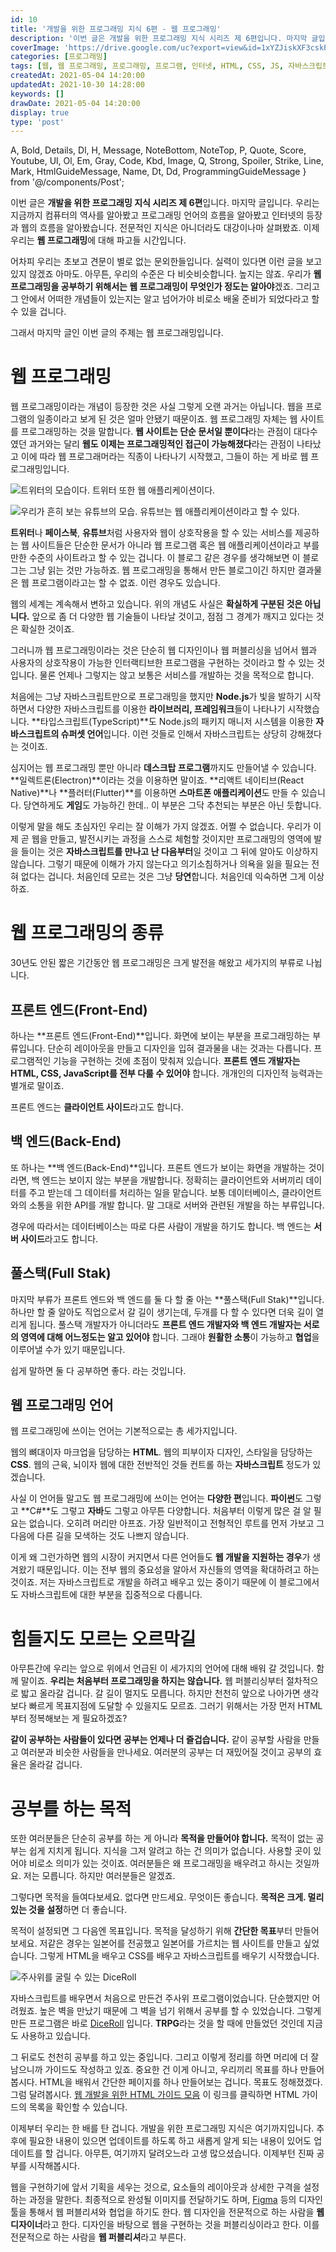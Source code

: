 ```yaml
---
id: 10
title: '개발을 위한 프로그래밍 지식 6편 - 웹 프로그래밍'
description: '이번 글은 개발을 위한 프로그래밍 지식 시리즈 제 6편입니다. 마지막 글입니다. 우리는 지금까지 컴퓨터의 역사를 알아봤고 프로그래밍 언어의 흐름을 알아봤고 인터넷의 등장과 웹의 흐름을 알아봤습니다. 전문적인 지식은 아니더라도 대강이나마 살펴봤죠. 이제 우리는 웹 프로그래밍에 대해 파고들 시간입니다. 어차피 우리는 초보고 견문이 별로 없는 문외한들입니다. 실력이 있다면 이런 글을 보고 있지 않겠죠 아마도. 아무튼, 우리의 수준은 다 비슷비슷합니다. 높지는 않죠. 우리가 웹 프로그래밍을 공부하기 위해서는 웹 프로그래밍이 무엇인가 정도는 알아야겠죠. 그리고 그 안에서 어떠한 개념들이 있는지는 알고 넘어가야 비로소 배울 준비가 되었다라고 할 수 있을 겁니다.'
coverImage: 'https://drive.google.com/uc?export=view&id=1xYZJiskXF3cskP0V6ld8J-ht0WgWRN9i'
categories: [프로그래밍]
tags: [웹, 웹 프로그래밍, 프로그래밍, 프로그램, 인터넷, HTML, CSS, JS, 자바스크립트, 프론트 엔드, 백 엔드, 풀스택]
createdAt: 2021-05-04 14:20:00
updatedAt: 2021-10-30 14:28:00
keywords: []
drawDate: 2021-05-04 14:20:00
display: true
type: 'post'
---
```


  A, Bold, Details, Dl, H, Message, NoteBottom, NoteTop, P,
  Quote, Score, Youtube, Ul, Ol, Em, Gray, Code, Kbd, Image,
  Q, Strong, Spoiler, Strike, Line, Mark, HtmlGuideMessage, Name,
  Dt, Dd, ProgrammingGuideMessage
} from '@/components/Post';

<ProgrammingGuideMessage />

이번 글은 **개발을 위한 프로그래밍 지식 시리즈 제 6편**입니다. 마지막 글입니다. 우리는 지금까지 컴퓨터의 역사를 알아봤고 프로그래밍 언어의 흐름을 알아봤고 인터넷의 등장과 웹의 흐름을 알아봤습니다. 전문적인 지식은 아니더라도 대강이나마 살펴봤죠. 이제 우리는 **웹 프로그래밍**에 대해 파고들 시간입니다.

어차피 우리는 초보고 견문이 별로 없는 문외한들입니다. 실력이 있다면 이런 글을 보고 있지 않겠죠 아마도. 아무튼, 우리의 수준은 다 비슷비슷합니다. 높지는 않죠. 우리가 **웹 프로그래밍을 공부하기 위해서는 웹 프로그래밍이 무엇인가 정도는 알아야**겠죠. 그리고 그 안에서 어떠한 개념들이 있는지는 알고 넘어가야 비로소 배울 준비가 되었다라고 할 수 있을 겁니다.

그래서 마지막 글인 이번 글의 주제는 웹 프로그래밍입니다.

# 웹 프로그래밍
웹 프로그래밍이라는 개념이 등장한 것은 사실 그렇게 오랜 과거는 아닙니다. 웹을 프로그램의 일종이라고 보게 된 것은 얼마 안됐기 때문이죠. 웹 프로그래밍 자체는 웹 사이트를 프로그래밍하는 것을 말합니다. **웹 사이트는 단순 문서일 뿐이다**라는 관점이 대다수였던 과거와는 달리 **웹도 이제는 프로그래밍적인 접근이 가능해졌다**라는 관점이 나타났고 이에 따라 웹 프로그래머라는 직종이 나타나기 시작했고, 그들이 하는 게 바로 웹 프로그래밍입니다.

![트위터의 모습이다. 트위터 또한 웹 애플리케이션이다.](https://drive.google.com/uc?export=view&id=113f5jyD_d2shNlBjzS_5ZcsW388eLuvJ)

![우리가 흔히 보는 유튜브의 모습. 유튜브는 웹 애플리케이션이라고 할 수 있다.](https://drive.google.com/uc?export=view&id=13XmNoV7fwl2MIhU5-44NAnURGosp-8Nk)

**트위터**나 **페이스북**, **유튜브**처럼 사용자와 웹이 상호작용을 할 수 있는 서비스를 제공하는 웹 사이트들은 단순한 문서가 아니라 웹 프로그램 혹은 웹 애플리케이션이라고 부를 만한 수준의 사이트라고 할 수 있는 겁니다. 이 블로그 같은 경우를 생각해보면 이 블로그는 그냥 읽는 것만 가능하죠. 웹 프로그래밍을 통해서 만든 블로그이긴 하지만 결과물은 웹 프로그램이라고는 할 수 없죠. 이런 경우도 있습니다.

웹의 세계는 계속해서 변하고 있습니다. 위의 개념도 사실은 **확실하게 구분된 것은 아닙니다.** 앞으로 좀 더 다양한 웹 기술들이 나타날 것이고, 점점 그 경계가 깨지고 있다는 것은 확실한 것이죠.

<P>그러니까 웹 프로그래밍이라는 것은 단순히 웹 디자인<NoteTop number='1' />이나 웹 퍼블리싱<NoteTop number='2' />을 넘어서 웹과 사용자의 상호작용이 가능한 인터랙티브한 프로그램을 구현하는 것이라고 할 수 있는 것입니다. 물론 언제나 그렇지는 않고 보통은 서비스를 개발하는 것을 목적으로 합니다.</P>

처음에는 그냥 자바스크립트만으로 프로그래밍을 했지만 **Node.js**가 빛을 발하기 시작하면서 다양한 자바스크립트를 이용한 **라이브러리, 프레임워크**들이 나타나기 시작했습니다. **타입스크립트(TypeScript)**도 Node.js의 패키지 매니저 시스템을 이용한 **자바스크립트의 슈퍼셋 언어**입니다. 이런 것들로 인해서 자바스크립트는 상당히 강해졌다는 것이죠.

심지어는 웹 프로그래밍 뿐만 아니라 **데스크탑 프로그램**까지도 만들어낼 수 있습니다. **일렉트론(Electron)**이라는 것을 이용하면 말이죠. **리액트 네이티브(React Native)**나 **플러터(Flutter)**를 이용하면 **스마트폰 애플리케이션**도 만들 수 있습니다. 당연하게도 **게임**도 가능하긴 한데.. 이 부분은 그닥 추천되는 부분은 아닌 듯합니다.

이렇게 말을 해도 초심자인 우리는 잘 이해가 가지 않겠죠. 어쩔 수 없습니다. 우리가 이제 곧 웹을 만들고, 발전시키는 과정을 스스로 체험할 것이지만 프로그래밍의 영역에 발을 들이는 것은 **자바스크립트를 만나고 난 다음부터**일 것이고 그 뒤에 알아도 이상하지 않습니다. 그렇기 때문에 이해가 가지 않는다고 의기소침하거나 의욕을 잃을 필요는 전혀 없다는 겁니다. 처음인데 모르는 것은 그냥 **당연**합니다. 처음인데 익숙하면 그게 이상하죠.

# 웹 프로그래밍의 종류
30년도 안된 짧은 기간동안 웹 프로그래밍은 크게 발전을 해왔고 세가지의 부류로 나뉩니다.

## 프론트 엔드(Front-End)
하나는 **프론트 엔드(Front-End)**입니다. 화면에 보이는 부분을 프로그래밍하는 부류입니다. 단순히 레이아웃을 만들고 디자인을 입혀 결과물을 내는 것과는 다릅니다. 프로그램적인 기능을 구현하는 것에 초점이 맞춰져 있습니다. **프론트 엔드 개발자는 HTML, CSS, JavaScript를 전부 다룰 수 있어야** 합니다. 개개인의 디자인적 능력과는 별개로 말이죠.

프론트 엔드는 **클라이언트 사이드**라고도 합니다.

## 백 엔드(Back-End)
또 하나는 **백 엔드(Back-End)**입니다. 프론트 엔드가 보이는 화면을 개발하는 것이라면, 백 엔드는 보이지 않는 부분을 개발합니다. 정확히는 클라이언트와 서버끼리 데이터를 주고 받는데 그 데이터를 처리하는 일을 맡습니다. 보통 데이터베이스, 클라이언트와의 소통을 위한 API를 개발 합니다. 말 그대로 서버와 관련된 개발을 하는 부류입니다.

경우에 따라서는 데이터베이스는 따로 다른 사람이 개발을 하기도 합니다. 백 엔드는 **서버 사이드**라고도 합니다.

## 풀스택(Full Stak)
마지막 부류가 프론트 엔드와 백 엔드를 둘 다 할 줄 아는 **풀스택(Full Stak)**입니다. 하나만 할 줄 알아도 직업으로서 갈 길이 생기는데, 두개를 다 할 수 있다면 더욱 길이 열리게 됩니다. 풀스택 개발자가 아니더라도 **프론트 엔드 개발자와 백 엔드 개발자는 서로의 영역에 대해 어느정도는 알고 있어야** 합니다. 그래야 **원활한 소통**이 가능하고 **협업**을 이루어낼 수가 있기 때문입니다.

쉽게 말하면 둘 다 공부하면 좋다. 라는 것입니다.

## 웹 프로그래밍 언어
웹 프로그래밍에 쓰이는 언어는 기본적으로는 총 세가지입니다.

웹의 뼈대이자 마크업을 담당하는 **HTML**. 웹의 피부이자 디자인, 스타일을 담당하는 **CSS**. 웹의 근육, 뇌이자 웹에 대한 전반적인 것들 컨트롤 하는 **자바스크립트** 정도가 있겠습니다.

사실 이 언어들 말고도 웹 프로그래밍에 쓰이는 언어는 **다양한 편**입니다. **파이썬**도 그렇고 **C#**도 그렇고 **자바**도 그렇고 아무튼 다양합니다. 처음부터 이렇게 많은 걸 알 필요는 없습니다. 오히려 머리만 아프죠. 가장 일반적이고 전형적인 루트를 먼저 가보고 그 다음에 다른 길을 모색하는 것도 나쁘지 않습니다.

이게 왜 그런가하면 웹의 시장이 커지면서 다른 언어들도 **웹 개발을 지원하는 경우**가 생겨왔기 때문입니다. 이는 전부 웹의 중요성을 알아서 자신들의 영역을 확대하려고 하는 것이죠. 저는 자바스크립트로 개발을 하려고 배우고 있는 중이기 때문에 이 블로그에서도 자바스크립트에 대한 부분을 집중적으로 다룹니다.

# 힘들지도 모르는 오르막길
아무튼간에 우리는 앞으로 위에서 언급된 이 세가지의 언어에 대해 배워 갈 것입니다. 함께 말이죠. **우리는 처음부터 프로그래밍을 하지는 않습니다.** 웹 퍼블리싱부터 절차적으로 밟고 올라갈 겁니다. 갈 길이 멀지도 모릅니다. 하지만 천천히 앞으로 나아가면 생각보다 빠르게 목표지점에 도달할 수 있을지도 모르죠. 그러기 위해서는 가장 먼저 HTML부터 정복해보는 게 필요하겠죠?

**같이 공부하는 사람들이 있다면 공부는 언제나 더 즐겁습니다.** 같이 공부할 사람을 만들고 여러분과 비슷한 사람들을 만나세요. 여러분의 공부는 더 재밌어질 것이고 공부의 효율은 올라갈 겁니다.

# 공부를 하는 목적
또한 여러분들은 단순히 공부를 하는 게 아니라 **목적을 만들어야 합니다.** 목적이 없는 공부는 쉽게 지치게 됩니다. 지식을 그저 알려고 하는 건 의미가 없습니다. 사용할 곳이 있어야 비로소 의미가 있는 것이죠. 여러분들은 왜 프로그래밍을 배우려고 하시는 것일까요. 저는 모릅니다. 하지만 여러분들은 알겠죠.

그렇다면 목적을 들여다보세요. 없다면 만드세요. 무엇이든 좋습니다. **목적은 크게. 멀리 있는 것을 설정**하면 더 좋습니다.

목적이 설정되면 그 다음엔 목표입니다. 목적을 달성하기 위해 **간단한 목표**부터 만들어보세요. 저같은 경우는 일본어를 전공했고 일본어를 가르치는 웹 사이트를 만들고 싶었습니다. 그렇게 HTML을 배우고 CSS를 배우고 자바스크립트를 배우기 시작했습니다.

![주사위를 굴릴 수 있는 DiceRoll](https://drive.google.com/uc?export=view&id=1LkSIAuQ726zgrAAg_c9WPpNA_itc24Vy)

<P>자바스크립트를 배우면서 처음으로 만든건 주사위 프로그램이었습니다. 단순했지만 어려웠죠. 높은 벽을 만났기 때문에 그 벽을 넘기 위해서 공부를 할 수 있었습니다. 그렇게 만든 프로그램은 바로 <A href='https://thediceroll.github.io/' type='normal'>DiceRoll</A> 입니다. <Strong>TRPG</Strong>라는 것을 할 때에 만들었던 것인데 지금도 사용하고 있습니다.</P>

그 뒤로도 천천히 공부를 하고 있는 중입니다. 그리고 이렇게 정리를 하면 머리에 더 잘 남으니까 가이드도 작성하고 있죠. 중요한 건 이게 아니고, 우리끼리 목표를 하나 만들어봅시다. HTML을 배워서 간단한 페이지를 하나 만들어보는 겁니다. 목표도 정해졌겠다. 그럼 달려봅시다. [웹 개발을 위한 HTML 가이드 모음](/post/2021-05-02-01-complete-html-guide) 이 링크를 클릭하면 HTML 가이드의 목록을 확인할 수 있습니다.

이제부터 우리는 한 배를 탄 겁니다. 개발을 위한 프로그래밍 지식은 여기까지입니다. 추후에 필요한 내용이 있으면 업데이트를 하도록 하고 새롭게 알게 되는 내용이 있어도 업데이트를 할 겁니다. 아무튼, 여기까지 달려오느라 고생 많으셨습니다. 이제부턴 진짜 공부를 시작해봅시다.

<NoteBottom number='1' first={true}>웹을 구현하기에 앞서 기획을 세우는 것으로, 요소들의 레이아웃과 상세한 구격을 설정하는 과정을 말한다. 최종적으로 완성될 이미지를 전달하기도 하며, <A type='normal' href='https://www.figma.com/'>Figma</A> 등의 디자인 툴을 통해서 웹 퍼블리셔와 협업을 하기도 한다. 웹 디자인을 전문적으로 하는 사람을 <Strong>웹 디자이너</Strong>라고 한다.</NoteBottom>
<NoteBottom number='2'>디자인을 바탕으로 웹을 구현하는 것을 퍼블리싱이라고 한다. 이를 전문적으로 하는 사람을 <Strong>웹 퍼블리셔</Strong>라고 부른다.</NoteBottom>
